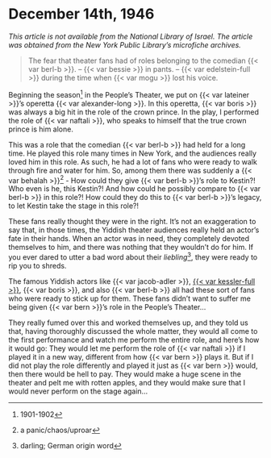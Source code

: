 # December 14th, 1946

_This article is not available from the National Library of Israel. The article was obtained from the New York Public Library's microfiche archives._

> The fear that theater fans had of roles belonging to the comedian {{< var berl-b >}}. -- {{< var bessie >}} in pants. -- {{< var edelstein-full >}} during the time when {{< var mogu >}} lost his voice.

Beginning the season^[1901-1902] in the People's Theater, we put on {{< var lateiner >}}'s operetta {{< var alexander-long >}}. In this operetta, {{< var boris >}} was always a big hit in the role of the crown prince. In the play, I performed the role of {{< var naftali >}}, who speaks to himself that the true crown prince is him alone. 

This was a role that the comedian {{< var berl-b >}} had held for a long time. He played this role many times in New York, and the audiences really loved him in this role. As such, he had a lot of fans who were ready to walk through fire and water for him. So, among them there was suddenly a {{< var behalah >}}^[a panic/chaos/uproar] - How could they give {{< var berl-b >}}'s role to Kestin?! Who even is he, this Kestin?! And how could he possibly compare to {{< var berl-b >}} in this role?! How could they do this to {{< var berl-b >}}'s legacy, to let Kestin take the stage in this role?!

These fans really thought they were in the right. It's not an exaggeration to say that, in those times, the Yiddish theater audiences really held an actor's fate in their hands. When an actor was in need, they completely devoted themselves to him, and there was nothing that they wouldn't do for him. If you ever dared to utter a bad word about their _liebling_^[darling; German origin word], they were ready to rip you to shreds.

The famous Yiddish actors like {{< var jacob-adler >}}, [{{< var kessler-full >}}]((https://en.wikipedia.org/wiki/David_Kessler_(actor))), {{< var boris >}}, and also {{< var berl-b >}} all had these sort of fans who were ready to stick up for them. These fans didn't want to suffer me being given {{< var bern >}}'s role in the People's Theater...

They really fumed over this and worked themselves up, and they told us that, having thoroughly discussed the whole matter, they would all come to the first performance and watch me perform the entire role, and here's how it would go: They would let me perform the role of {{< var naftali >}} if I played it in a new way, different from how {{< var bern >}} plays it. But if I did not play the role differently and played it just as {{< var bern >}} would, then there would be hell to pay. They would make a huge scene in the theater and pelt me with rotten apples, and they would make sure that I would never perform on the stage again...

